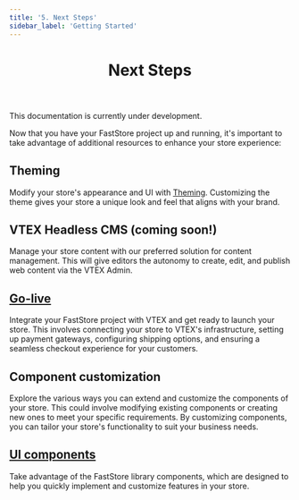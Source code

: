 ```yaml
---
title: '5. Next Steps'
sidebar_label: 'Getting Started'
---
```



<header>

# Next Steps

</header>

<Callout type="warning" emoji="⚠️">
This documentation is currently under development.
</Callout>

Now that you have your FastStore project up and running, it's important to take advantage of additional resources to enhance your store experience:

## Theming

Modify your store's appearance and UI with [Theming](/docs/brandless). Customizing the theme gives your store a unique look and feel that aligns with your brand.

## VTEX Headless CMS (coming soon!)

Manage your store content with our preferred solution for content management. This will give editors the autonomy to create, edit, and publish web content via the VTEX Admin.

## [Go-live](/docs/go-live/overview)

Integrate your FastStore project with VTEX and get ready to launch your store. This involves connecting your store to VTEX's infrastructure, setting up payment gateways, configuring shipping options, and ensuring a seamless checkout experience for your customers.

## Component customization

Explore the various ways you can extend and customize the components of your store. This could involve modifying existing components or creating new ones to meet your specific requirements. By customizing components, you can tailor your store's functionality to suit your business needs.

## [UI components](/components)

Take advantage of the FastStore library components, which are designed to help you quickly implement and customize features in your store.

